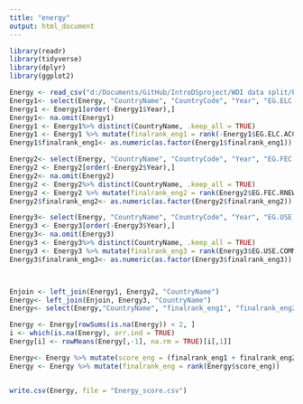 ```yaml
---
title: "energy"
output: html_document
---
```


```r
library(readr)
library(tidyverse)
library(dplyr)
library(ggplot2)
```

```r
Energy <- read_csv("d:/Documents/GitHub/IntroDSproject/WDI data split/Energy.csv")
Energy1<- select(Energy, "CountryName", "CountryCode", "Year", "EG.ELC.ACCS.ZS")
Energy1 <- Energy1[order(-Energy1$Year),]
Energy1<- na.omit(Energy1)
Energy1 <- Energy1%>% distinct(CountryName, .keep_all = TRUE)
Energy1 <- Energy1 %>% mutate(finalrank_eng1 = rank(-Energy1$EG.ELC.ACCS.ZS))
Energy1$finalrank_eng1<- as.numeric(as.factor(Energy1$finalrank_eng1))

Energy2<- select(Energy, "CountryName", "CountryCode", "Year", "EG.FEC.RNEW.ZS")
Energy2 <- Energy2[order(-Energy2$Year),]
Energy2<- na.omit(Energy2)
Energy2 <- Energy2%>% distinct(CountryName, .keep_all = TRUE)
Energy2 <- Energy2 %>% mutate(finalrank_eng2 = rank(Energy2$EG.FEC.RNEW.ZS))
Energy2$finalrank_eng2<- as.numeric(as.factor(Energy2$finalrank_eng2))

Energy3<- select(Energy, "CountryName", "CountryCode", "Year", "EG.USE.COMM.FO.ZS")
Energy3 <- Energy3[order(-Energy3$Year),]
Energy3<- na.omit(Energy3)
Energy3 <- Energy3%>% distinct(CountryName, .keep_all = TRUE)
Energy3 <- Energy3 %>% mutate(finalrank_eng3 = rank(Energy3$EG.USE.COMM.FO.ZS))
Energy3$finalrank_eng3<- as.numeric(as.factor(Energy3$finalrank_eng3))



Enjoin <- left_join(Energy1, Energy2, "CountryName")
Energy<- left_join(Enjoin, Energy3, "CountryName")
Energy<- select(Energy,"CountryName", "finalrank_eng1", "finalrank_eng2", "finalrank_eng3")

Energy <- Energy[rowSums(is.na(Energy)) < 2, ]
i <- which(is.na(Energy), arr.ind = TRUE)
Energy[i] <- rowMeans(Energy[,-1], na.rm = TRUE)[i[,1]]

Energy<- Energy %>% mutate(score_eng = (finalrank_eng1 + finalrank_eng2 + finalrank_eng3)/3)
Energy <- Energy %>% mutate(finalrank_eng = rank(Energy$score_eng))


write.csv(Energy, file = "Energy_score.csv")
```

